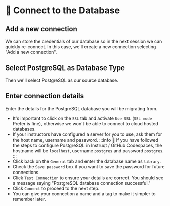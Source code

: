 
# 👐 Connect to the Database

## Add a new connection

We can store the credentials of our database so in the next session we can quickly re-connect. In this case, we'll create a new connection selecting "Add a new connection". 

## Select PostgreSQL as Database Type

Then we'll select PostgreSQL as our source database.

<Screenshot url="http://127.0.0.1:8278" src="img/60-image-000.png" alt="Selecting PostgreSQL as Database" />

## Enter connection details

Enter the details for the PostgreSQL database you will be migrating from.

- It's important to click on the `SSL` tab and activate `Use SSL` (`SSL mode` Prefer is fine), otherwise we won't be able to connect to cloud hosted databases.
- If your instructors have configured a server for you to use, ask them for the host name, username and password. 
:::info
👐 If you have followed the steps to configure PostgreSQL in Instruqt / GitHub Codespaces, the hostname will be `localhost`, username `postgres` and password `postgres`. 
:::
- Click back on the `General` tab and enter the database name as `library`.
- Check the `Save password` box if you want to save the password for future connections.
- Click `Test Connection` to ensure your details are correct. You should see a message saying "PostgreSQL database connection successful."
- Click `Connect` to proceed to the next step.
- You can give your connection a name and a tag to make it simpler to remember later.

<Screenshot url="http://127.0.0.1:8278" src="img/60-image-001.png" alt="Screenshot of the connect modal" />
